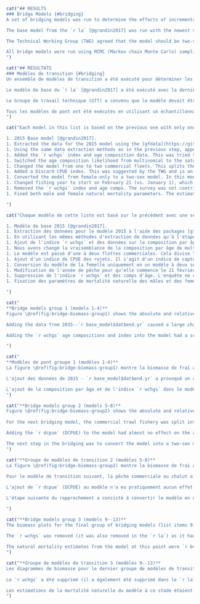 ```r
cat("## RESULTS
### Bridge Models {#bridging}
A set of bridging models was run to determine the effects of incremental model modifications while moving from the single-sex, single-fleet `r la` model to the two-sex, two-fleet model used in this assessment.

The base model from the `r la` [@grandin2017] was run with the newest version of the `r iscam` [@iscam] code and the original data files. The parameter estimates, reference points, estimated trajectories, index fits, and age composition fits were determined to be identical. The 2015 model was a female-only catch-at-age model with four indices of abundance, which included the three Synoptic surveys and the Hecate Strait Multispecies assemblage survey.

The Technical Working Group (TWG) agreed that the model should be two-sex, based on the sexual dimorphism observed in the age and length data for this species, and there being eight more years of data since the `r la`, which allowed for a larger number of age proportion specimens for each sex.

All bridge models were run using MCMC (Markov chain Monte Carlo) sampling with a chain length of `r f(mcmc_chain_length)`, retaining every `r f(mcmc_sample_freq)`th sample, giving `r f(mcmc_num_samples)` samples, which were then burned in by `r f(mcmc_burn_in)` giving a total of `r f(mcmc_actual_samples)` samples used for inference.
")
```
```r
cat("## RÉSULTATS
### Modèles de transition {#bridging}
Un ensemble de modèles de transition a été exécuté pour déterminer les effets des modifications incrémentielles du modèle lors du passage du modèle `r la` unisexe et à flotte unique au modèle unisexe et à flotte double utilisé dans cette évaluation.

Le modèle de base du `r la` [@grandin2017] a été exécuté avec la dernière version du code `r iscam` [@iscam] et les fichiers de données originaux. Les estimations des paramètres, les points de référence, les trajectoires estimées, les ajustements de l'indice et les ajustements de la composition par âge ont été jugés identiques. Le modèle de 2015 était un modèle de capture à l'âge pour les femelles uniquement, avec 4 indices d'abondance, qui incluaient les trois relevés synoptiques et le relevé d'assemblage multispécifique du détroit d'Hécate.

Le Groupe de travail technique (GTT) a convenu que le modèle devait être divisé en deux sexes, sur la base du dimorphisme sexuel observé dans les données d'âge et de longueur pour cette espèce, et du fait qu'il y avait 8 années supplémentaires de données depuis le `r la`, ce qui permettait d'avoir un plus grand nombre de spécimens proportionnels à l'âge pour chaque sexe.

Tous les modèles de pont ont été exécutés en utilisant un échantillonnage MCMC (Markov chain Monte Carlo) avec une longueur de chaîne de `r f(mcmc_chain_length)`, retenant chaque `r f(mcmc_sample_freq)`ème échantillon, ce qui donne `r f(mcmc_num_samples)` échantillons, qui ont ensuite été brûlés par `r f(mcmc_burn_in)` donnant un total de `r f(mcmc_actual_samples)` échantillons utilisés pour l'inférence.
")
```

\clearpage

```r
cat("Each model in this list is based on the previous one with only one change made so incremental changes can be tracked.

1. 2015 Base model [@grandin2017].
1. Extracted the data for the 2015 model using the [gfdata](https://github.com/pbs-assess/gfdata)/[gfplot](https://github.com/pbs-assess/gfplot) packages, which have been used in several assessments and in the [gfsynopsis](https://github.com/pbs-assess/gfsynopsis) report [@anderson2019synopsis; @dfo2022synopsis].
1. Using the same data extraction methods as in the previous step, appended data up to and including 2021. The proportion female was changed in this step from 0.70 to `r total_prop_female`.
1. Added the `r wchgs` index and age composition data. This was tried to determine how the additional survey years since 2015 contributed to the model fit.
1. Switched the age composition likelihood from multinomial to the saturating parameterization of the Dirichlet-multinomial [@thorson2016]. We did this because in more complex model configurations, the multivariate normal logistic had convergence issues and the standard multinomial would have required manually re-weighting the age proportions for each model run [@francis2016].
1. Changed the model from one to two commercial fleets. This splits the commercial trawl catch into catch from Freezer Trawlers and Shoreside fleets. This was done on the recommendation of the Technical Working Group (TWG) since the large freezer trawlers may fish differently and have different selectivity than the shoreside vessels.
1. Added a Discard CPUE index. This was suggested by the TWG and is an index of catch per unit effort for vessels that were not fishing for `r sp` and therefore were discarding all that they caught incidentally. The selectivity could not be estimated for this index since there are no age composition data for it, so its selectivity was fixed to values representative of other estimated selectivities from other gears. See Appendix \@ref(app:dcpue) for details on how this index was generated.
1. Converted the model from female-only to a two-sex model. In this model, the two natural mortality parameters for male and female were estimated.
1. Changed fishing year to start on February 21 (vs. January 1), which is the date currently used by Fisheries Management for the fishing year.
1. Removed the `r wchgs` index and age comps. The survey was not contributing meaningfully to the assessment and the estimated selectivities were not viable due to too few samples. Its removal was suggested by the TWG.
1. Fixed both male and female natural mortality parameters. The estimated values were quite low for this species based on assessments in neighbouring jurisdictions [@goa2017; @goa2019; @goa2020; @goa2021].

")
```

```r
cat("Chaque modèle de cette liste est basé sur le précédent avec une seule modification afin de pouvoir suivre les changements incrémentaux.

1. Modèle de base 2015 [@grandin2017].
1. Extraction des données pour le modèle 2015 à l'aide des packages [gfdata](https://github.com/pbs-assess/gfdata)/[gfplot](https://github.com/pbs-assess/gfplot), qui ont été utilisés dans plusieurs évaluations et dans le rapport [gfsynopsis](https://github.com/pbs-assess/gfsynopsis) [@anderson2019synopsis; @dfo2022synopsis].
1. En utilisant les mêmes méthodes d'extraction de données qu'à l'étape précédente, les données ont été ajoutées jusqu'en 2021 inclus. La proportion de femmes a été modifiée dans cette étape, passant de 0,70 à `r total_prop_female`.
1. Ajout de l'indice `r wchgs` et des données sur la composition par âge. On a essayé de déterminer comment les années d'enquête supplémentaires depuis 2015 contribuaient à l'ajustement du modèle.
1. Nous avons changé la vraisemblance de la composition par âge de multinomiale à la paramétrisation saturante de la Dirichlet-multinomiale [@thorson2016]. Nous avons fait cela parce que dans les configurations de modèles plus complexes, la logistique normale multivariée avait des problèmes de convergence et le multinomial standard aurait nécessité de repondérer manuellement les proportions d'âge pour chaque exécution du modèle [@francis2016].
1. Le modèle est passé d'une à deux flottes commerciales. Cela divise la prise commerciale au chalut en prise des chalutiers congélateurs et des flottes côtières. Ceci a été fait sur la recommandation du groupe de travail technique (TWG) puisque les grands chalutiers congélateurs peuvent pêcher différemment et avoir une sélectivité différente de celle des navires côtiers.
1. Ajout d'un indice de CPUE des rejets. Il s'agit d'un indice de capture par unité d'effort pour les navires qui ne pêchaient pas de `r sp` et qui rejetaient donc tout ce qu'ils capturaient accidentellement. La sélectivité n'a pas pu être estimée pour cet indice car il n'existe pas de données sur la composition par âge, de sorte que sa sélectivité a été fixée à des valeurs représentatives d'autres sélectivités estimées pour d'autres engins. Voir l'annexe \@ref(app:dcpue) pour plus de détails sur la façon dont cet indice a été généré.
1. Conversion du modèle de la femelle uniquement en un modèle à deux sexes. Dans ce modèle, les deux paramètres de mortalité naturelle pour les mâles et les femelles ont été estimés.
1. Modification de l'année de pêche pour qu'elle commence le 21 février (au lieu du 1er janvier), qui est la date actuellement utilisée par la gestion des pêches pour l'année de pêche.
1. Suppression de l'indice `r wchgs` et des comps d'âge. L'enquête ne contribuait pas de manière significative à l'évaluation et les sélectivités estimées n'étaient pas viables en raison du nombre insuffisant d'échantillons. Sa suppression a été suggérée par le GTT.
1. Fixation des paramètres de mortalité naturelle des mâles et des femelles. Les valeurs estimées étaient assez faibles pour cette espèce d'après les évaluations réalisées dans les juridictions voisines [@goa2017; @goa2019; @goa2020; @goa2021].

")
```

```r
cat("
**Bridge models group 1 (models 1-4)**
Figure \@ref(fig:bridge-biomass-group1) shows the absolute and relative spawning biomass for the first four bridging models in the list above (list items 1--4). Changing the data extraction method for all data up to 2014 had minimal effect, with only a small difference in 2015 absolute biomass and a very small difference in 2015 relative biomass. Small changes in data are mainly due to changes in survey indices, which are caused by survey blocks being removed from the entire survey series. These blocks were found to be unfishable or inappropriate for the index in the surveys since 2014 and were removed from the entire series, changing the historical indices slightly from those included in the `r la`.

Adding the data from 2015--`r base_model$dat$end.yr` caused a large change in the biomass trajectories (Figure \@ref(fig:bridge-biomass-group1)). The biomass began dropping more rapidly starting in 2002, with a relatively steep drop from 2010--2020. This decline in the biomass is caused mainly by the declining indices of abundance in that time period. From 2021--2022 the model shows the beginnings of an upward trend. Credible intervals (CIs) became much narrower with the addition of the 2015--`r base_model$dat$end.yr` data. However, the estimated parameters (except steepness) are all moderately to highly correlated (Figure \@ref(fig:fig-bridge3-pairs)). All the bridging models that follow have high correlation between parameters, except for the last one in which the natural mortalities for both sexes were fixed.

Adding the `r wchgs` age compositions and index into the model had a scaling effect in the earlier part of the trajectory, but both absolute and relative biomasses were nearly identical for 2022 (Figure \@ref(fig:bridge-biomass-group1)).

")
```

```r
cat("
**Modèles de pont groupe 1 (modèles 1-4)**
La figure \@ref(fig:bridge-biomass-group1) montre la biomasse de frai absolue et relative pour les quatre premiers modèles de transition de la liste ci-dessus (éléments de la liste 1--4). Le changement de la méthode d'extraction des données pour toutes les données jusqu'en 2014 n'a eu qu'un effet minime, avec seulement une petite différence dans la biomasse absolue de 2015 et une très petite différence dans la biomasse relative de 2015. Les petits changements dans les données sont principalement dus à des changements dans les indices d'enquête, qui sont causés par des blocs d'enquête qui ont été retirés de la série d'enquête entière. Ces blocs ont été jugés non pêchables ou inappropriés pour l'indice dans les enquêtes depuis 2014 et ont été retirés de l'ensemble de la série, modifiant légèrement les indices historiques par rapport à ceux inclus dans le `r la`.

L'ajout des données de 2015 - `r base_model$dat$end.yr` a provoqué un changement important dans les trajectoires de la biomasse (Figure \@ref(fig:bridge-biomass-group1)). La biomasse a commencé à chuter plus rapidement à partir de 2002, avec une chute relativement importante entre 2010 et 2020. Cette baisse de la biomasse est principalement due à la diminution des indices d'abondance au cours de cette période. À partir de 2021-2022, le modèle montre le début d'une tendance à la hausse. Les intervalles de crédibilité (IC) sont devenus beaucoup plus étroits avec l'ajout des données 2015--`r base_model$dat$end.yr`. Cependant, les paramètres estimés (à l'exception de la pente) sont tous modérément à fortement corrélés (Figure \@ref(fig:fig-bridge3-pairs)). Tous les modèles de transition qui suivent ont une corrélation élevée entre les paramètres, à l'exception du dernier dans lequel les mortalités naturelles pour les deux sexes ont été fixées.

L'ajout de la composition par âge et de l'indice `r wchgs` dans le modèle a eu un effet d'échelle dans la première partie de la trajectoire, mais les biomasses absolues et relatives étaient presque identiques pour 2022 (Figure \@ref(fig:bridge-biomass-group1)).
")
```

```r
cat("**Bridge models group 2 (models 5-8)**
Figure \@ref(fig:bridge-biomass-group2) shows the absolute and relative spawning biomass for the second group of four bridging models (list items 5--8). Changing the age data weighting to the saturated Dirichlet multinomial (DM) [@thorson2016], caused a drop in absolute biomass and $B_0$. The $B_0$ median for the first model in Figure \@ref(fig:bridge-biomass-group2), when compared to the $B_0$ median for the last model in Figure \@ref(fig:bridge-biomass-group1) shows a difference of`r f((as.numeric(bvals[[1]][[4]]$bo[1]) - as.numeric(bvals[[2]][[1]]$bo[1])) * 1000)` t (from `r f(as.numeric(bvals[[1]][[4]]$bo[1]) * 1000)` to `r f(as.numeric(bvals[[2]][[1]]$bo[1]) * 1000)` thousand t). However, the biomass estimates were also scaled down, so the `r bvals[[1]][[4]]$depl[3]` relative biomass only dropped a small amount (from `r bvals[[1]][[4]]$depl[1]` to `r bvals[[2]][[1]]$depl[1]`).
    
For the next bridging model, the commercial trawl fishery was split into two fleets: the `r base_model$dat$fleet_gear_names[1]` and `r base_model$dat$fleet_gear_names[2]` fleets. This changed the model internals but had negligible effect on the biomass and relative biomass trajectories (Figure \@ref(fig:bridge-biomass-group2)).

Adding the `r dcpue` (DCPUE) to the model had almost no effect on the absolute biomass and $B_0$ estimates. It did, however, reduce the credible interval (Figure \@ref(fig:bridge-biomass-group2)) on the absolute spawning biomass time series.

The next step in the bridging was to convert the model into a two-sex model. All previous bridge models were female-only. This step involved significant modifications to the `r iscam` model code. This change caused a drop in final-year biomass and relative biomass, and some overall scaling up of the historical relative biomass trajectory (Figure \@ref(fig:bridge-biomass-group2)). The selectivity age-at-50% estimates ($\hat{a}$) for females in the `r wchgs` for this model were unreasonable at `r split_sex_model_sel_ahat` years.
")
```

```r
cat("**Groupe de modèles de transition 2 (modèles 5-8)**
La figure \@ref(fig:bridge-biomass-group2) montre la biomasse de frai absolue et relative pour le deuxième groupe de quatre modèles de pontage (éléments de liste 5--8). La modification de la pondération des données sur l'âge en faveur de la méthode multinomiale de Dirichlet saturée (DM) [@thorson2016] a entraîné une baisse de la biomasse absolue et de $B_0$. La médiane $B_0$ pour le premier modèle de la figure \@ref(fig:bridge-biomass-group2), comparée à la médiane $B_0$ pour le dernier modèle de la figure \@ref(fig:bridge-biomass-group1), montre une différence de `r f(as.numeric(bvals[[1]][[4]]$bo[1]) - as.numeric(bvals[[2]][[1]]$bo[1]))` mille t (de `r bvals[[1]][[4]]$bo[1]` à `r bvals[[2]][[1]]$bo[1]` mille t). Toutefois, les estimations de la biomasse ont également été réduites, de sorte que la biomasse relative de `r bvals[[1]][[4]]$depl[3]` n'a diminué que légèrement (de `r bvals[[1]][[4]]$depl[1]` à `r bvals[[2]][[1]]$depl[1]`).
    
Pour le modèle de transition suivant, la pêche commerciale au chalut a été divisée en deux flottes : les flottes `r base_model$dat$fleet_gear_names[1]` et `r base_model$dat$fleet_gear_names[2]`. Cela a modifié les éléments internes du modèle mais a eu un effet négligeable sur les trajectoires de la biomasse et de la biomasse relative (figure \@ref(fig:bridge-biomass-group2)).

L'ajout de `r dcpue` (DCPUE) au modèle n'a eu pratiquement aucun effet sur les estimations de la biomasse absolue et de $B_0$. Elle a cependant réduit l'intervalle de crédibilité (Figure \@ref(fig:bridge-biomass-group2)) sur la série temporelle de la biomasse de frai absolue.

L'étape suivante du rapprochement a consisté à convertir le modèle en un modèle à deux sexes. Tous les modèles de pont précédents étaient exclusivement féminins. Cette étape a impliqué des modifications significatives du code du modèle `r iscam`. Ce changement a entraîné une baisse de la biomasse de l'année finale et de la biomasse relative, ainsi qu'une augmentation globale de la trajectoire historique de la biomasse relative (figure \@ref(fig:bridge-biomass-group2)). Les estimations de la sélectivité de l'âge à 50% ($\hat{a}$) pour les femelles dans les `r wchgs` pour ce modèle étaient déraisonnables à `r split_sex_model_sel_ahat` ans.

")
```

```r
cat("**Bridge models group 3 (models 9--13)**
The biomass plots for the final group of bridging models (list items 9-13) can be found in Figure \@ref(fig:bridge-biomass-group3). For the first of these models, the fishing year was changed from what it was in the `r la`, January 1--December 31 to February 21--February 20. This change was made to reflect the start date for the fishery each year in Canada (February 21). The effect of this is the median $B_0$ and relative biomass being the same as the two-sex base model found in Figure \@ref(fig:bridge-biomass-group2). The credible interval of the absolute biomass is the same size but moves slightly from `r bvals[[2]][[4]]$sbt[2]` to `r bvals[[3]][[1]]$sbt[2]`. The credible interval on the relative biomass is the same in size and position for the base model and the model with the fishery timing change (Figure \@ref(fig:bridge-biomass-group3)).
    
The `r wchgs` was removed (it was also removed in the `r la`) as it had poor selectivity estimates.

The natural mortality estimates from the model at this point were `r bvals[[3]][[2]]$m_male[1]` for males and `r bvals[[3]][[2]]$m_female[1]` for females with credible intervals of `r bvals[[3]][[2]]$m_male[2]` and `r bvals[[3]][[2]]$m_female[2]` respectively. The female estimate of natural mortality was close to the fixed value for females in assessments done in neighbouring jurisdictions (0.20), but the male estimate was much lower than what was used in neighboring stocks (0.35). Based on the estimated natural mortality values and the high correlation between estimated parameters for this model (Figure \@ref(fig:fig-bridge10-pairs)), we decided to fix the natural mortalities at the same values as the Gulf of Alaska and Bering Sea and Aleutian Islands assessments [@goa2021; @goa2020; @goa2019; @bering2019]; 0.20 for females and 0.35 for males.
")
```

```r
cat("**Groupe de modèles de transition 3 (modèles 9--13)**
Les diagrammes de biomasse pour le dernier groupe de modèles de transition (éléments de la liste 9-13) figurent dans la figure \@ref(fig:bridge-biomass-group3). Pour le premier de ces modèles, l'année de pêche a été modifiée par rapport à ce qu'elle était dans le `r la`, à savoir du 1er janvier au 31 décembre, au 21 février au 20 février. Ce changement a été effectué pour refléter la date de début de la pêche chaque année au Canada (21 février). Cela a pour effet d'augmenter légèrement la médiane $B_0$ de `r bvals[[2]][[4]]$sbo[1]` à `r bvals[[3]][[1]]$sbo[1]` mille t, et la `r bvals[[2]][[4]]$depl[3]` biomasse relative étant ramenée de `r bvals[[2]][[4]]$depl[1]` à `r bvals[[3]][[1]]$depl[1]`. L'intervalle de crédibilité de la biomasse absolue est fortement réduit par cette modification de la période de pêche, qui passe de `r bvals[[2]][[4]]$sbt[2]` à `r bvals[[3]][[1]]$sbt[2]`. L'intervalle de crédibilité de la biomasse relative est également beaucoup plus petit que celui du modèle précédent dans le groupe 2 ; `r bvals[[2]][[4]]$depl[2]` pour le modèle précédent contre `r bvals[[3]][[1]]$depl[2]` pour le modèle avec changement de période de pêche (figure \@ref(fig:bridge-biomass-group3)). Ce minuscule intervalle de crédibilité indique que les paramètres sont fortement autocorrélés, comme le montrent les figures \@ref(fig:fig-bridge-fishing-year-autocor) et \@ref(fig:fig-bridge-fishing-year-selpars-autocor).
    
Le `r wchgs` a été supprimé (il a également été supprimé dans le `r la`) car il avait peu d'effet sur la biomasse et les estimations de sélectivité étaient médiocres (Figure \@ref(fig:bridge-biomass-group3)). Le résultat a été une trajectoire de biomasse réduite, avec une biomasse relative similaire à celle du modèle précédent.

Les estimations de la mortalité naturelle du modèle à ce stade étaient `r bvals[[3]][[2]]$m_male[1]` pour les mâles et `r bvals[[3]][[2]]$m_female[1]` pour les femelles, avec des intervalles crédibles de `r bvals[[3]][[2]]$m_male[2]` et `r bvals[[3]][[2]]$m_female[2]`, respectivement. L'estimation de la mortalité naturelle des femelles était proche de la valeur fixée pour les femelles dans les évaluations réalisées dans les juridictions voisines (0,20), mais l'estimation des mâles était beaucoup plus faible que celle utilisée dans les stocks voisins (0,35). Sur la base des valeurs estimées de la mortalité naturelle et de la forte corrélation entre les paramètres estimés pour ce modèle (Figure \@ref(fig:fig-bridge10-pairs)), nous avons décidé de fixer les mortalités naturelles aux mêmes valeurs que les évaluations du Golfe de l'Alaska et de la Mer de Béring et des Iles Aléoutiennes [@goa2021; @goa2020; @goa2019; @bering2019]; 0,20 pour les femelles et 0,35 pour les mâles.
")
```
